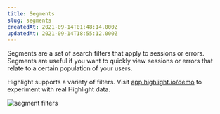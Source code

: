 ```yaml
---
title: Segments
slug: segments
createdAt: 2021-09-14T01:48:14.000Z
updatedAt: 2021-09-14T18:55:12.000Z
---
```


Segments are a set of search filters that apply to sessions or errors. Segments are useful if you want to quickly view sessions or errors that relate to a certain population of your users.

Highlight supports a variety of filters. Visit [app.highlight.io/demo](https://app.highlight.io/demo/sessions) to experiment with real Highlight data.

![segment filters](/images/features/segment-filters-sq.png)
